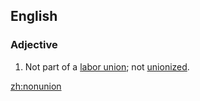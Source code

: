==English==
===Adjective===
{{en-adj}}
# Not part of a [[labor union]]; not [[unionized]].

[[zh:nonunion]]